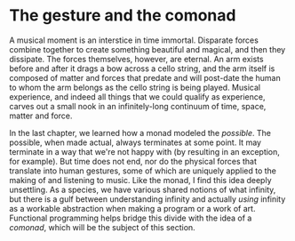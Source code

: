 # The gesture and the comonad

A musical moment is an interstice in time immortal. Disparate forces combine together to create something beautiful and magical, and then they dissipate. The forces themselves, however, are eternal. An arm exists before and after it drags a bow across a cello string, and the arm itself is composed of matter and forces that predate and will post-date the human to whom the arm belongs as the cello string is being played. Musical experience, and indeed all things that we could qualify as experience, carves out a small nook in an infinitely-long continuum of time, space, matter and force.

In the last chapter, we learned how a monad modeled the _possible_. The possible, when made actual, always terminates at some point. It may terminate in a way that we're not happy with (by resulting in an exception, for example). But time does not end, nor do the physical forces that translate into human gestures, some of which are uniquely applied to the making of and listening to music. Like the monad, I find this idea deeply unsettling. As a species, we have various shared notions of what infinity, but there is a gulf between understanding infinity and actually _using_ infinity as a workable abstraction when making a program or a work of art. Functional programming helps bridge this divide with the idea of a _comonad_, which will be the subject of this section.
